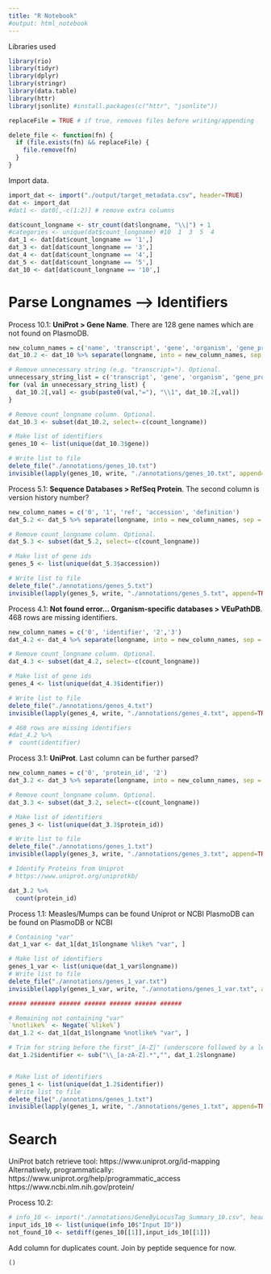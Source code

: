 ```yaml
---
title: "R Notebook"
#output: html_notebook
---
```


Libraries used
```r
library(rio)
library(tidyr)
library(dplyr)
library(stringr)
library(data.table)
library(httr)
library(jsonlite) #install.packages(c("httr", "jsonlite"))
```

```r

replaceFile = TRUE # if true, removes files before writing/appending 

delete_file <- function(fn) {
  if (file.exists(fn) && replaceFile) {
    file.remove(fn)
  }
}
```

Import data.
```r
import_dat <- import("./output/target_metadata.csv", header=TRUE)
dat <- import_dat
#dat1 <- dat0[,-c(1:2)] # remove extra columns
```

```r
dat$count_longname <- str_count(dat$longname, "\\|") + 1 
#categories <- unique(dat$count_longname) #10  1  3  5  4
dat_1 <- dat[dat$count_longname == '1',]
dat_3 <- dat[dat$count_longname == '3',]
dat_4 <- dat[dat$count_longname == '4',]
dat_5 <- dat[dat$count_longname == '5',]
dat_10 <- dat[dat$count_longname == '10',]
```

# Parse Longnames --> Identifiers

Process 10.1: **UniProt > Gene Name**. There are 128 gene names which are not found on PlasmoDB. 
```r
new_column_names = c('name', 'transcript', 'gene', 'organism', 'gene_product', 'transcript_product', 'location', 'protein_length', 'sequence_SO', 'SO')
dat_10.2 <- dat_10 %>% separate(longname, into = new_column_names, sep = "\\|", remove = FALSE)

# Remove unnecessary string (e.g. "transcript="). Optional.
unnecessary_string_list = c('transcript', 'gene', 'organism', 'gene_product', 'transcript_product', 'location', 'protein_length', 'sequence_SO', 'SO')
for (val in unnecessary_string_list) {
  dat_10.2[,val] <- gsub(paste0(val,"="), "\\1", dat_10.2[,val])
}

# Remove count_longname column. Optional.
dat_10.3 <- subset(dat_10.2, select=-c(count_longname))

# Make list of identifiers
genes_10 <- list(unique(dat_10.3$gene))

# Write list to file
delete_file("./annotations/genes_10.txt")
invisible(lapply(genes_10, write, "./annotations/genes_10.txt", append=TRUE))
```

Process 5.1: **Sequence Databases > RefSeq Protein**. The second column is version history number? 
```r
new_column_names = c('0', '1', 'ref', 'accession', 'definition')
dat_5.2 <- dat_5 %>% separate(longname, into = new_column_names, sep = "\\|", remove = FALSE)

# Remove count_longname column. Optional.
dat_5.3 <- subset(dat_5.2, select=-c(count_longname))

# Make list of gene ids
genes_5 <- list(unique(dat_5.3$accession))

# Write list to file
delete_file("./annotations/genes_5.txt")
invisible(lapply(genes_5, write, "./annotations/genes_5.txt", append=TRUE))
```


Process 4.1: **Not found error... Organism-specific databases > VEuPathDB**. 468 rows are missing identifiers. 
```r
new_column_names = c('0', 'identifier', '2','3') 
dat_4.2 <- dat_4 %>% separate(longname, into = new_column_names, sep = "\\|", remove = FALSE)

# Remove count_longname column. Optional.
dat_4.3 <- subset(dat_4.2, select=-c(count_longname))

# Make list of gene ids
genes_4 <- list(unique(dat_4.3$identifier))

# Write list to file
delete_file("./annotations/genes_4.txt")
invisible(lapply(genes_4, write, "./annotations/genes_4.txt", append=TRUE))

# 468 rows are missing identifiers
#dat_4.2 %>%
#  count(identifier)
```

Process 3.1: **UniProt**. Last column can be further parsed? 
```r
new_column_names = c('0', 'protein_id', '2') 
dat_3.2 <- dat_3 %>% separate(longname, into = new_column_names, sep = "\\|", remove = FALSE)

# Remove count_longname column. Optional.
dat_3.3 <- subset(dat_3.2, select=-c(count_longname))

# Make list of identifiers
genes_3 <- list(unique(dat_3.3$protein_id))

# Write list to file
delete_file("./annotations/genes_1.txt")
invisible(lapply(genes_3, write, "./annotations/genes_3.txt", append=TRUE))

# Identify Proteins from Uniprot
# https://www.uniprot.org/uniprotkb/

dat_3.2 %>%
  count(protein_id)
```

Process 1.1: 
Measles/Mumps can be found Uniprot or NCBI
PlasmoDB can be found on PlasmoDB or NCBI 
```r

# Containing "var" 
dat_1_var <- dat_1[dat_1$longname %like% "var", ]

# Make list of identifiers
genes_1_var <- list(unique(dat_1_var$longname))
# Write list to file
delete_file("./annotations/genes_1_var.txt")
invisible(lapply(genes_1_var, write, "./annotations/genes_1_var.txt", append=TRUE))

##### ####### ###### ###### ###### ###### ######  

# Remaining not containing "var" 
`%notlike%` <- Negate(`%like%`)
dat_1.2 <- dat_1[dat_1$longname %notlike% "var", ]

# Trim for string before the first"_[A-Z]" (underscore followed by a letter/non-number)
dat_1.2$identifier <- sub("\\_[a-zA-Z].*","", dat_1.2$longname)


# Make list of identifiers
genes_1 <- list(unique(dat_1.2$identifier))
# Write list to file
delete_file("./annotations/genes_1.txt")
invisible(lapply(genes_1, write, "./annotations/genes_1.txt", append=TRUE))

```


# Search

UniProt batch retrieve tool: https://www.uniprot.org/id-mapping
Alternatively, programmatically: https://www.uniprot.org/help/programmatic_access
https://www.ncbi.nlm.nih.gov/protein/


Process 10.2: 
```r
# info_10 <- import("./annotations/GeneByLocusTag_Summary_10.csv", header=TRUE)
input_ids_10 <- list(unique(info_10$"Input ID"))
not_found_10 <- setdiff(genes_10[[1]],input_ids_10[[1]])
```


Add column for duplicates count. Join by peptide sequence for now. 
```r
()
```


